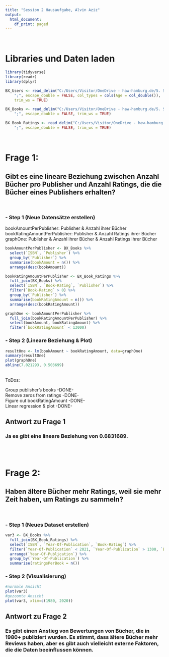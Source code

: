 ```yaml
---
title: "Session 2 Hausaufgabe, Alvin Aziz"
output:
  html_document:
    df_print: paged
---
```


<br />

# Libraries und Daten laden

```r
library(tidyverse)
library(readr)
library(dplyr)
```

```r
BX_Users <- read_delim("C:/Users/Visitor/OneDrive - haw-hamburg.de/5. Semester/Data Science/R/BX-Users.csv", 
    ";", escape_double = FALSE, col_types = cols(Age = col_double()), 
    trim_ws = TRUE)

BX_Books <- read_delim("C:/Users/Visitor/OneDrive - haw-hamburg.de/5. Semester/Data Science/R/BX-Books.csv", 
    ";", escape_double = FALSE, trim_ws = TRUE)

BX_Book_Ratings <- read_delim("C:/Users/Visitor/OneDrive - haw-hamburg.de/5. Semester/Data Science/R/BX-Book-Ratings.csv", 
    ";", escape_double = FALSE, trim_ws = TRUE)
```
<br />


# Frage 1:
## Gibt es eine lineare Beziehung zwischen Anzahl Bücher pro Publisher und Anzahl Ratings, die die Bücher eines Publishers erhalten?

<br />

### - Step  1 (Neue Datensätze erstellen)


bookAmountPerPublisher: Publisher & Anzahl ihrer Bücher
<br />
bookRatingAmountPerPublisher: Publisher & Anzahl Ratings ihrer Bücher
<br />
graphOne: Publisher & Anzahl ihrer Bücher & Anzahl Ratings ihrer Bücher

```r
bookAmountPerPublisher <- BX_Books %>% 
  select(`ISBN`, `Publisher`) %>% 
  group_by(`Publisher`) %>%
  summarise(bookAmount = n()) %>%
  arrange(desc(bookAmount))

bookRatingAmountPerPublisher <- BX_Book_Ratings %>% 
  full_join(BX_Books) %>%
  select(`ISBN`, `Book-Rating`, `Publisher`) %>%
  filter(`Book-Rating` > 0) %>% 
  group_by(`Publisher`) %>%
  summarise(bookRatingAmount = n()) %>% 
  arrange(desc(bookRatingAmount))

graphOne <- bookAmountPerPublisher %>% 
  full_join(bookRatingAmountPerPublisher) %>% 
  select(bookAmount, bookRatingAmount) %>% 
  filter(`bookRatingAmount` < 13000)
```

### - Step 2 (Lineare Beziehung & Plot)

```r
resultOne <- lm(bookAmount ~ bookRatingAmount, data=graphOne)
summary(resultOne)
plot(graphOne)
abline(7.021293, 0.503699)
```

<br />
ToDos: 


Group publisher's books -DONE- <br />
Remove zeros from ratings -DONE- <br />
Figure out bookRatingAmount -DONE- <br />
Linear regression & plot -DONE-

## Antwort zu Frage 1
### Ja es gibt eine lineare Beziehung von 0.6831689.



<br />
<br />



# Frage 2:
## Haben ältere Bücher mehr Ratings, weil sie mehr Zeit haben, um Ratings zu sammeln? 

<br />

### - Step  1 (Neues Dataset erstellen)

```r
var3 <- BX_Books %>%
  full_join(BX_Book_Ratings) %>% 
  select(`ISBN`, `Year-Of-Publication`, `Book-Rating`) %>% 
  filter(`Year-Of-Publication` < 2021, `Year-Of-Publication` > 1300, `Book-Rating` > 0) %>% 
  arrange(`Year-Of-Publication`) %>% 
  group_by(`Year-Of-Publication`) %>% 
  summarise(ratingsPerBook = n())
```
### - Step  2 (Visualisierung)
```r
#normale Ansicht
plot(var3)
#gezoomte Ansicht
plot(var3, xlim=c(1980, 2020))
```

## Antwort zu Frage 2
### Es gibt einen Anstieg von Bewertungen von Bücher, die in 1980+ publiziert wurden. Es stimmt, dass ältere Bücher mehr Reviews haben, aber es gibt auch vielleicht externe Faktoren, die die Daten beeinflussen können. 

